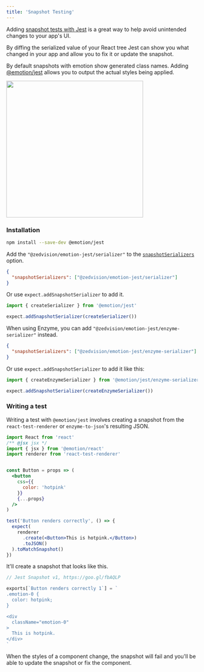 ```yaml
---
title: 'Snapshot Testing'
---
```


Adding [snapshot tests with Jest](https://facebook.github.io/jest/docs/en/snapshot-testing.html) is a great way to help avoid unintended changes to your app's UI.

By diffing the serialized value of your React tree Jest can show you what changed in your app and allow you to fix it or update the snapshot.

By default snapshots with emotion show generated class names. Adding [@emotion/jest](https://github.com/emotion-js/emotion/tree/master/packages/jest) allows you to output the actual styles being applied.

<img height="360px" src="https://user-images.githubusercontent.com/514026/31314015-02b79ca6-abc3-11e7-8f70-1edb31c7f43b.jpg"/>

### Installation

```bash
npm install --save-dev @emotion/jest
```

Add the `"@zedvision/emotion-jest/serializer"` to the [`snapshotSerializers`](https://jestjs.io/docs/en/configuration#snapshotserializers-arraystring) option.

```json
{
  "snapshotSerializers": ["@zedvision/emotion-jest/serializer"]
}
```

Or use `expect.addSnapshotSerializer` to add it.

```javascript
import { createSerializer } from '@emotion/jest'

expect.addSnapshotSerializer(createSerializer())
```

When using Enzyme, you can add `"@zedvision/emotion-jest/enzyme-serializer"` instead.

```json
{
  "snapshotSerializers": ["@zedvision/emotion-jest/enzyme-serializer"]
}
```

Or use `expect.addSnapshotSerializer` to add it like this:


```javascript
import { createEnzymeSerializer } from '@emotion/jest/enzyme-serializer' // also adds the enzyme-to-json serializer

expect.addSnapshotSerializer(createEnzymeSerializer())
```

### Writing a test

Writing a test with `@emotion/jest` involves creating a snapshot from the `react-test-renderer` or `enzyme-to-json`'s resulting JSON.

```jsx
import React from 'react'
/** @jsx jsx */
import { jsx } from '@emotion/react'
import renderer from 'react-test-renderer'


const Button = props => (
  <button
    css={{
      color: 'hotpink'
    }}
    {...props}
  />
)

test('Button renders correctly', () => {
  expect(
    renderer
      .create(<Button>This is hotpink.</Button>)
      .toJSON()
  ).toMatchSnapshot()
})
```

It'll create a snapshot that looks like this.

```jsx
// Jest Snapshot v1, https://goo.gl/fbAQLP

exports[`Button renders correctly 1`] = `
.emotion-0 {
  color: hotpink;
}

<div
  className="emotion-0"
>
  This is hotpink.
</div>
`
```

When the styles of a component change, the snapshot will fail and you'll be able to update the snapshot or fix the component.
